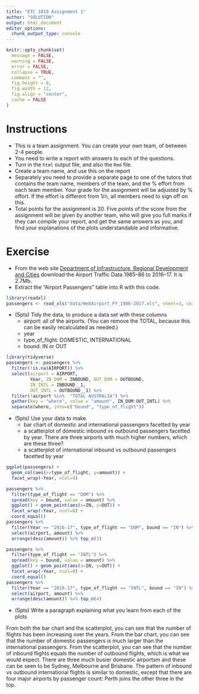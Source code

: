 ```yaml
---
title: "ETC 1010 Assignment 1"
author: "SOLUTION"
output: html_document
editor_options: 
  chunk_output_type: console
---
```


```r
knitr::opts_chunk$set(
  message = FALSE,
  warning = FALSE,
  error = FALSE, 
  collapse = TRUE,
  comment = "",
  fig.height = 8,
  fig.width = 12,
  fig.align = "center",
  cache = FALSE
)
```

# Instructions

- This is a team assignment. You can create your own team, of between 2-4 people. 
- You need to write a report with answers to each of the questions. 
- Turn in the `html` output file, and also the `Rmd` file. 
- Create a team name, and use this on the report
- Separately you need to provide a separate page to one of the tutors that contains the team name, members of the team, and the % effort from each team member. Your grade for the assignment will be adjusted by % effort. If the effort is different from 1/n, all members need to sign off on this.
- Total points for the assignment is 20. Five points of the score from the assignment will be given by another team, who will give you full marks if they can compile your report, and get the same answers as you, and find your explanations of the plots understandable and informative.

# Exercise

- From the web site [Department of Infrastructure, Regional Development and Cities](https://bitre.gov.au/publications/ongoing/airport_traffic_data.aspx) download the Airport Traffic Data 1985–86 to 2016–17. It is 2.7Mb.
- Extract the "Airport Passengers" table into R with this code.

```r
library(readxl)
passengers <- read_xls("data/WebAirport_FY_1986-2017.xls", sheet=3, skip=6)
```

- (5pts) Tidy the data, to produce a data set with these columns
    - airport: all of the airports. (You can remove the TOTAL, because this can be easily recalculated as needed.)
    - year 
    - type_of_flight: DOMESTIC, INTERNATIONAL
    - bound: IN or OUT
    
```r
library(tidyverse)
passengers <- passengers %>% 
  filter(!is.na(AIRPORT)) %>%
  select(airport = AIRPORT,
         Year, IN_DOM = INBOUND, OUT_DOM = OUTBOUND,
         IN_INTL = INBOUND__1, 
         OUT_INTL = OUTBOUND__1) %>%
  filter(!airport %in%  "TOTAL AUSTRALIA") %>%
  gather(key = "where", value = "amount", IN_DOM:OUT_INTL) %>%
  separate(where, into=c("bound", "type_of_flight"))
```

- (5pts) Use your data to make 
    - bar chart of domestic and international passengers facetted by year
    - a scatterplot of domestic inbound vs outbound passengers facetted by year. There are three airports with much higher numbers, which are these three?
    - a scatterplot of international inbound vs outbound passengers facetted by year

```r
ggplot(passengers) + 
  geom_col(aes(x=type_of_flight, y=amount)) + 
  facet_wrap(~Year, ncol=4)
```
    
```r
passengers %>%
  filter(type_of_flight == "DOM") %>%
  spread(key = bound, value = amount) %>%
  ggplot() + geom_point(aes(x=IN, y=OUT)) +
  facet_wrap(~Year, ncol=8) +
  coord_equal()
passengers %>% 
  filter(Year == "2016-17", type_of_flight == "DOM", bound == "IN") %>%
  select(airport, amount) %>%
  arrange(desc(amount)) %>% top_n(3)
```

```r
passengers %>%
  filter(type_of_flight == "INTL") %>%
  spread(key = bound, value = amount) %>%
  ggplot() + geom_point(aes(x=IN, y=OUT)) +
  facet_wrap(~Year, ncol=8) +
  coord_equal()
passengers %>% 
  filter(Year == "2016-17", type_of_flight == "INTL", bound == "IN") %>%
  select(airport, amount) %>%
  arrange(desc(amount)) %>% top_n(4)
```

- (5pts) Write a paragraph explaining what you learn from each of the plots

From both the bar chart and the scatterplot, you can see that the number of flights has been increasing over the years. From the bar chart, you can see that the number of domestic passengers is much larger than the international passengers. From the scatterplot, you can see that the number of inbound flights equals the number of outbound flights, which is what we would expect. There are three much busier domestic airportsm and these can be seen to be Sydney, Melbourne and Brisbane. The pattern of inbound vs outbound international flights is similar to domestic, except that there are four major airports by passenger count: Perth joins the other three in the top.
